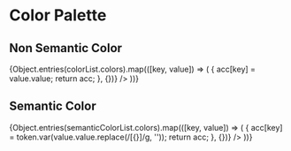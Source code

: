 
<Meta title="Palette/Colors" />

<h1>Color Palette</h1>

<h2>Non Semantic Color</h2>
<ColorPalette>
  {Object.entries(colorList.colors).map(([key, value]) => (
    <ColorItem
      key={key}
      title={key}
      subtitle={key}
      colors={Object.entries(value).reduce((acc, [key, value]) => {
        acc[key] = value.value;
        return acc;
      }, {})}
    />
  ))}
</ColorPalette>

<h2>Semantic Color</h2>
<ColorPalette>
  {Object.entries(semanticColorList.colors).map(([key, value]) => (
    <ColorItem
      key={key}
      title={key}
      subtitle={key}
      colors={Object.entries(value).reduce((acc, [key, value]) => {
        acc[key] = token.var(value.value.replace(/[{}]/g, ''));
        return acc;
      }, {})}
    />
  ))}
</ColorPalette>
